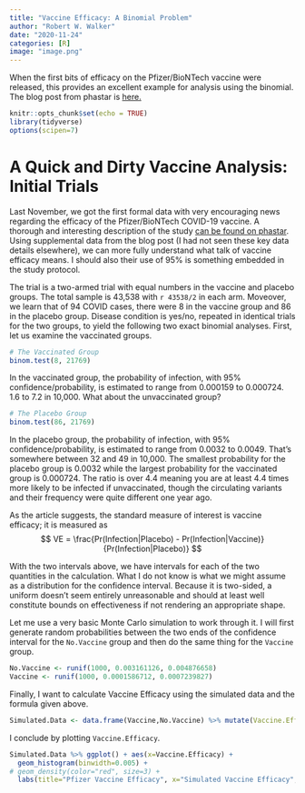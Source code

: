 ```yaml
---
title: "Vaccine Efficacy: A Binomial Problem"
author: "Robert W. Walker"
date: "2020-11-24"
categories: [R]
image: "image.png"
---
```


When the first bits of efficacy on the Pfizer/BioNTech vaccine were released, this provides an excellent example for analysis using the binomial.  The blog post from phastar is [here.](https://phastar.com/resources/blog/250-statisticians-view-on-pfizer-covid19-vaccine-data)

```r
knitr::opts_chunk$set(echo = TRUE)
library(tidyverse)
options(scipen=7)
```

# A Quick and Dirty Vaccine Analysis: Initial Trials

Last November, we got the first formal data with very encouraging news regarding the efficacy of the Pfizer/BioNTech COVID-19 vaccine.  A thorough and interesting description of the study [can be found on phastar](https://phastar.com/resources/blog/250-statisticians-view-on-pfizer-covid19-vaccine-data).  Using supplemental data from the blog post (I had not seen these key data details elsewhere), we can more fully understand what talk of vaccine efficacy means.  I should also their use of 95% is something embedded in the study protocol.

The trial is a two-armed trial with equal numbers in the vaccine and placebo groups.  The total sample is 43,538 with `r 43538/2` in each arm.  Moveover, we learn that of 94 COVID cases, there were 8 in the vaccine group and 86 in the placebo group.  Disease condition is yes/no, repeated in identical trials for the two groups, to yield the following two exact binomial analyses.  First, let us examine the vaccinated groups. 

```r
# The Vaccinated Group
binom.test(8, 21769)
```

In the vaccinated group, the probability of infection, with 95% confidence/probability, is estimated to range from 0.000159 to 0.000724.  1.6 to 7.2 in 10,000.  What about the unvaccinated group?

```r
# The Placebo Group
binom.test(86, 21769)
```

In the placebo group, the probability of infection, with 95% confidence/probability, is estimated to range from 0.0032 to 0.0049.  That's somewhere between 32 and 49 in 10,000.  The smallest probability for the placebo group is 0.0032 while the largest probability for the vaccinated group is 0.000724.  The ratio is over 4.4 meaning you are at least 4.4 times more likely to be infected if unvaccinated, though the circulating variants and their frequency were quite different one year ago.

As the article suggests, the standard measure of interest is vaccine efficacy; it is measured as 
$$
VE = \frac{Pr(Infection|Placebo) - Pr(Infection|Vaccine)}{Pr(Infection|Placebo)}
$$

With the two intervals above, we have intervals for each of the two quantities in the calculation.  What I do not know is what we might assume as a distribution for the confidence interval. Because it is two-sided, a uniform doesn't seem entirely unreasonable and should at least well constitute bounds on effectiveness if not rendering an appropriate shape.  

Let me use a very basic Monte Carlo simulation to work through it.  I will first generate random probabilities between the two ends of the confidence interval for the `No.Vaccine` group and then do the same thing for the `Vaccine` group.

```r
No.Vaccine <- runif(1000, 0.003161126, 0.004876658)
Vaccine <- runif(1000, 0.0001586712, 0.0007239827)
```

Finally, I want to calculate Vaccine Efficacy using the simulated data and the formula given above.

```r
Simulated.Data <- data.frame(Vaccine,No.Vaccine) %>% mutate(Vaccine.Efficacy = (No.Vaccine - Vaccine) / No.Vaccine) 
```

I conclude by plotting `Vaccine.Efficacy`.

```r
Simulated.Data %>% ggplot() + aes(x=Vaccine.Efficacy) + 
  geom_histogram(binwidth=0.005) + 
# geom_density(color="red", size=3) + 
  labs(title="Pfizer Vaccine Efficacy", x="Simulated Vaccine Efficacy", caption="Efficacy calculated using uniform simulations from 95% exact binomial intervals; 8 and 86 of 21769 for the groups.") + theme_minimal()
```

